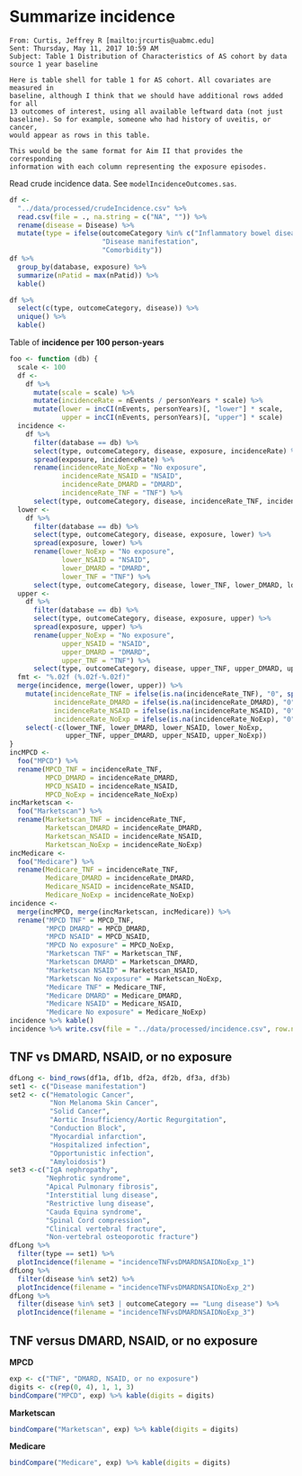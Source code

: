 # Summarize incidence

```
From: Curtis, Jeffrey R [mailto:jrcurtis@uabmc.edu] 
Sent: Thursday, May 11, 2017 10:59 AM
Subject: Table 1 Distribution of Characteristics of AS cohort by data source 1 year baseline

Here is table shell for table 1 for AS cohort. All covariates are measured in
baseline, although I think that we should have additional rows added for all
13 outcomes of interest, using all available leftward data (not just
baseline). So for example, someone who had history of uveitis, or cancer,
would appear as rows in this table.

This would be the same format for Aim II that provides the corresponding
information with each column representing the exposure episodes.
```

Read crude incidence data.
See `modelIncidenceOutcomes.sas`.

```r
df <-
  "../data/processed/crudeIncidence.csv" %>% 
  read.csv(file = ., na.string = c("NA", "")) %>% 
  rename(disease = Disease) %>% 
  mutate(type = ifelse(outcomeCategory %in% c("Inflammatory bowel disease", "PsO/PsA", "Uveitis"),
                       "Disease manifestation",
                       "Comorbidity"))
df %>% 
  group_by(database, exposure) %>% 
  summarize(nPatid = max(nPatid)) %>% 
  kable()
```

\newline

```r
df %>% 
  select(c(type, outcomeCategory, disease)) %>% 
  unique() %>% 
  kable()
```

Table of **incidence per 100 person-years**

```r
foo <- function (db) {
  scale <- 100
  df <- 
    df %>%
      mutate(scale = scale) %>% 
      mutate(incidenceRate = nEvents / personYears * scale) %>% 
      mutate(lower = incCI(nEvents, personYears)[, "lower"] * scale,
             upper = incCI(nEvents, personYears)[, "upper"] * scale)
  incidence <-
    df %>%
      filter(database == db) %>%
      select(type, outcomeCategory, disease, exposure, incidenceRate) %>%
      spread(exposure, incidenceRate) %>%
      rename(incidenceRate_NoExp = "No exposure",
             incidenceRate_NSAID = "NSAID",
             incidenceRate_DMARD = "DMARD",
             incidenceRate_TNF = "TNF") %>%
      select(type, outcomeCategory, disease, incidenceRate_TNF, incidenceRate_DMARD, incidenceRate_NSAID, incidenceRate_NoExp)
  lower <-
    df %>%
      filter(database == db) %>%
      select(type, outcomeCategory, disease, exposure, lower) %>%
      spread(exposure, lower) %>%
      rename(lower_NoExp = "No exposure",
             lower_NSAID = "NSAID",
             lower_DMARD = "DMARD",
             lower_TNF = "TNF") %>%
      select(type, outcomeCategory, disease, lower_TNF, lower_DMARD, lower_NSAID, lower_NoExp)
  upper <-
    df %>%
      filter(database == db) %>%
      select(type, outcomeCategory, disease, exposure, upper) %>%
      spread(exposure, upper) %>%
      rename(upper_NoExp = "No exposure",
             upper_NSAID = "NSAID",
             upper_DMARD = "DMARD",
             upper_TNF = "TNF") %>%
      select(type, outcomeCategory, disease, upper_TNF, upper_DMARD, upper_NSAID, upper_NoExp)
  fmt <- "%.02f (%.02f-%.02f)"
  merge(incidence, merge(lower, upper)) %>%
    mutate(incidenceRate_TNF = ifelse(is.na(incidenceRate_TNF), "0", sprintf(fmt, incidenceRate_TNF, lower_TNF, upper_TNF)),
           incidenceRate_DMARD = ifelse(is.na(incidenceRate_DMARD), "0", sprintf(fmt, incidenceRate_DMARD, lower_DMARD, upper_DMARD)),
           incidenceRate_NSAID = ifelse(is.na(incidenceRate_NSAID), "0", sprintf(fmt, incidenceRate_NSAID, lower_NSAID, upper_NSAID)),
           incidenceRate_NoExp = ifelse(is.na(incidenceRate_NoExp), "0", sprintf(fmt, incidenceRate_NoExp, lower_TNF, upper_NoExp))) %>%
    select(-c(lower_TNF, lower_DMARD, lower_NSAID, lower_NoExp,
              upper_TNF, upper_DMARD, upper_NSAID, upper_NoExp))
}
incMPCD <- 
  foo("MPCD") %>% 
  rename(MPCD_TNF = incidenceRate_TNF,
         MPCD_DMARD = incidenceRate_DMARD,
         MPCD_NSAID = incidenceRate_NSAID,
         MPCD_NoExp = incidenceRate_NoExp)
incMarketscan <- 
  foo("Marketscan") %>% 
  rename(Marketscan_TNF = incidenceRate_TNF,
         Marketscan_DMARD = incidenceRate_DMARD,
         Marketscan_NSAID = incidenceRate_NSAID,
         Marketscan_NoExp = incidenceRate_NoExp)
incMedicare <- 
  foo("Medicare") %>% 
  rename(Medicare_TNF = incidenceRate_TNF,
         Medicare_DMARD = incidenceRate_DMARD,
         Medicare_NSAID = incidenceRate_NSAID,
         Medicare_NoExp = incidenceRate_NoExp)
incidence <- 
  merge(incMPCD, merge(incMarketscan, incMedicare)) %>%
  rename("MPCD TNF" = MPCD_TNF,
         "MPCD DMARD" = MPCD_DMARD,
         "MPCD NSAID" = MPCD_NSAID,
         "MPCD No exposure" = MPCD_NoExp,
         "Marketscan TNF" = Marketscan_TNF,
         "Marketscan DMARD" = Marketscan_DMARD,
         "Marketscan NSAID" = Marketscan_NSAID,
         "Marketscan No exposure" = Marketscan_NoExp,
         "Medicare TNF" = Medicare_TNF,
         "Medicare DMARD" = Medicare_DMARD,
         "Medicare NSAID" = Medicare_NSAID,
         "Medicare No exposure" = Medicare_NoExp)
incidence %>% kable()
incidence %>% write.csv(file = "../data/processed/incidence.csv", row.names = FALSE)
```


## TNF vs DMARD, NSAID, or no exposure

```r
dfLong <- bind_rows(df1a, df1b, df2a, df2b, df3a, df3b)
set1 <- c("Disease manifestation")
set2 <- c("Hematologic Cancer",
          "Non Melanoma Skin Cancer",
          "Solid Cancer",
          "Aortic Insufficiency/Aortic Regurgitation",
          "Conduction Block",
          "Myocardial infarction",
          "Hospitalized infection",
          "Opportunistic infection",
          "Amyloidosis")
set3 <-c("IgA nephropathy",
         "Nephrotic syndrome",
         "Apical Pulmonary fibrosis",
         "Interstitial lung disease",
         "Restrictive lung disease",
         "Cauda Equina syndrome",
         "Spinal Cord compression",
         "Clinical vertebral fracture",
         "Non-vertebral osteoporotic fracture")
dfLong %>% 
  filter(type == set1) %>% 
  plotIncidence(filename = "incidenceTNFvsDMARDNSAIDNoExp_1")
dfLong %>% 
  filter(disease %in% set2) %>% 
  plotIncidence(filename = "incidenceTNFvsDMARDNSAIDNoExp_2")
dfLong %>% 
  filter(disease %in% set3 | outcomeCategory == "Lung disease") %>% 
  plotIncidence(filename = "incidenceTNFvsDMARDNSAIDNoExp_3")
```


## **TNF** versus **DMARD, NSAID, or no exposure**

**MPCD**

```r
exp <- c("TNF", "DMARD, NSAID, or no exposure")
digits <- c(rep(0, 4), 1, 1, 3)
bindCompare("MPCD", exp) %>% kable(digits = digits)
```

**Marketscan**

```r
bindCompare("Marketscan", exp) %>% kable(digits = digits)
```

**Medicare**

```r
bindCompare("Medicare", exp) %>% kable(digits = digits)
```
